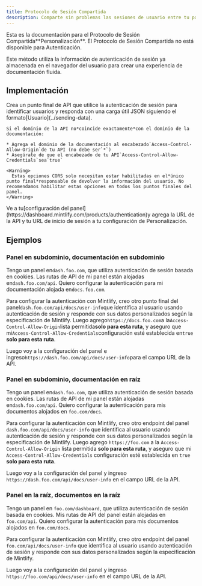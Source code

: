 ```yaml
---
title: Protocolo de Sesión Compartida
description: Comparte sin problemas las sesiones de usuario entre tu panel de control y tu documentación
---
```


<Info>
  Esta es la documentación para el Protocolo de Sesión Compartida**Personalización**. El Protocolo de Sesión Compartida no está disponible para Autenticación.
</Info>

Este método utiliza la información de autenticación de sesión ya almacenada en el navegador del usuario para crear una experiencia de documentación fluida.

## Implementación

<Steps>
  <Step title="Create your Info API">
    Crea un punto final de API que utilice la autenticación de sesión para identificar usuarios y responda con una carga útil JSON siguiendo el formato[Usuario](../sending-data).

    Si el dominio de la API no*coincide exactamente*con el dominio de la documentación:

    * Agrega el dominio de la documentación al encabezado`Access-Control-Allow-Origin`de tu API (no debe ser`*`)
    * Asegúrate de que el encabezado de tu API`Access-Control-Allow-Credentials`sea`true`

    <Warning>
      Estas opciones CORS solo necesitan estar habilitadas en el*único punto final*responsable de devolver la información del usuario. No recomendamos habilitar estas opciones en todos los puntos finales del panel.
    </Warning>
  </Step>

  <Step title="Configure your Personalization settings">
    Ve a tu[configuración del panel](https://dashboard.mintlify.com/products/authentication)y agrega la URL de la API y tu URL de inicio de sesión a tu configuración de Personalización.
  </Step>
</Steps>

## Ejemplos

### Panel en subdominio, documentación en subdominio

Tengo un panel en`dash.foo.com`, que utiliza autenticación de sesión basada en cookies. Las rutas de API de mi panel están alojadas en`dash.foo.com/api`. Quiero configurar la autenticación para mi documentación alojada en`docs.foo.com`.

Para configurar la autenticación con Mintlify, creo otro punto final del panel`dash.foo.com/api/docs/user-info`que identifica al usuario usando autenticación de sesión y responde con sus datos personalizados según la especificación de Mintlify. Luego agrego`https://docs.foo.com`a la`Access-Control-Allow-Origin`lista permitida**solo para esta ruta**, y aseguro que mi`Access-Control-Allow-Credentials`configuración esté establecida en`true` **solo para esta ruta**.

Luego voy a la configuración del panel e ingreso`https://dash.foo.com/api/docs/user-info`para el campo URL de la API.

### Panel en subdominio, documentación en raíz

Tengo un panel en`dash.foo.com`, que utiliza autenticación de sesión basada en cookies. Las rutas de API de mi panel están alojadas en`dash.foo.com/api`. Quiero configurar la autenticación para mis documentos alojados en `foo.com/docs`.

Para configurar la autenticación con Mintlify, creo otro endpoint del panel `dash.foo.com/api/docs/user-info` que identifica al usuario usando autenticación de sesión y responde con sus datos personalizados según la especificación de Mintlify. Luego agrego `https://foo.com` a la `Access-Control-Allow-Origin` lista permitida **solo para esta ruta**, y aseguro que mi `Access-Control-Allow-Credentials` configuración esté establecida en `true` **solo para esta ruta**.

Luego voy a la configuración del panel y ingreso `https://dash.foo.com/api/docs/user-info` en el campo URL de la API.

### Panel en la raíz, documentos en la raíz

Tengo un panel en `foo.com/dashboard`, que utiliza autenticación de sesión basada en cookies. Mis rutas de API del panel están alojadas en `foo.com/api`. Quiero configurar la autenticación para mis documentos alojados en `foo.com/docs`.

Para configurar la autenticación con Mintlify, creo otro endpoint del panel `foo.com/api/docs/user-info` que identifica al usuario usando autenticación de sesión y responde con sus datos personalizados según la especificación de Mintlify.

Luego voy a la configuración del panel y ingreso `https://foo.com/api/docs/user-info` en el campo URL de la API.
